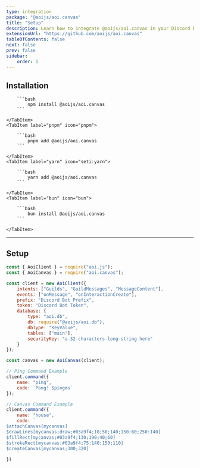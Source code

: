 ```yaml
---
type: integration
package: "@aoijs/aoi.canvas"
title: "Setup"
description: Learn how to integrate @aoijs/aoi.canvas in your Discord Bot.
extensionUrl: "https://github.com/aoijs/aoi.canvas"
tableOfContents: false
next: false
prev: false
sidebar:
    order: 1
---
```


## Installation


<Tabs>
    <TabItem label="npm" icon="seti:npm">

        ```bash
            npm install @aoijs/aoi.canvas
        ```

    </TabItem>
    <TabItem label="pnpm" icon="pnpm">

        ```bash
            pnpm add @aoijs/aoi.canvas
        ```

    </TabItem>
    <TabItem label="yarn" icon="seti:yarn">

        ```bash
            yarn add @aoijs/aoi.canvas
        ```

    </TabItem>
    <TabItem label="bun" icon="bun">

        ```bash
            bun install @aoijs/aoi.canvas
        ```

    </TabItem>
</Tabs>

---

## Setup

```js
const { AoiClient } = require("aoi.js");
const { AoiCanvas } = require("aoi.canvas");

const client = new AoiClient({
    intents: ["Guilds", "GuildMessages", "MessageContent"],
    events: ["onMessage", "onInteractionCreate"],
    prefix: "Discord Bot Prefix",
    token: "Discord Bot Token",
    database: {
        type: "aoi.db",
        db: require("@aoijs/aoi.db"),
        dbType: "KeyValue",
        tables: ["main"],
        securityKey: "a-32-characters-long-string-here"
    }
});

const canvas = new AoiCanvas(client);

// Ping Command Example
client.command({
    name: "ping",
    code: `Pong! $pingms`
});

// Canvas Command Example
client.command({
    name: "house",
    code: `
$attachCanvas[mycanvas]
$drawLines[mycanvas;draw;#03a9f4;10;50;140;150:60;250:140]
$fillRect[mycanvas;#03a9f4;130;190;40;60]
$strokeRect[mycanvas;#03a9f4;75;140;150;110]
$createCanvas[mycanvas;300;320]
    `
})
```